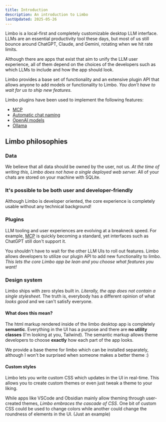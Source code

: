 ```yaml
---
title: Introduction
description: An introduction to Limbo
lastUpdated: 2025-05-26
---
```



Limbo is a local-first and completely customizable desktop LLM interface. LLMs are an essential productivity tool these days, but most of us still bounce around ChatGPT, Claude, and Gemini, rotating when we hit rate limits.

Although there are apps that exist that aim to unify the LLM user experience, all of them depend on the choices of the developers such as which LLMs to include and how the app should look.

Limbo provides a base set of functionality and an extensive plugin API that allows anyone to add models or functionality to Limbo. _You don't have to wait for us to ship new features._

Limbo plugins have been used to implement the following features:

- [MCP]()
- [Automatic chat naming]()
- [OpenAI models]()
- [Ollama]()

## Limbo philosophies

### Data

We believe that all data should be owned by the user, not us. _At the time of writing this, Limbo does not have a single deployed web server._ All of your chats are stored on your machine with SQLite.

### It's possible to be both user and developer-friendly

Although Limbo is developer oriented, the core experience is completely usable without any technical background!

### Plugins

LLM tooling and user experiences are evolving at a breakneck speed. For example, [MCP](https://github.com/modelcontextprotocol) is quickly becoming a standard, yet interfaces such as ChatGPT still don't support it.

You shouldn't have to wait for the other LLM UIs to roll out features. Limbo allows developers to utilize our plugin API to add new functionality to limbo. _This lets the core Limbo app be lean and you choose what features you want!_

### Design system

Limbo ships with zero styles built in. _Literally, the app does not contain a single stylesheet_. The truth is, everybody has a different opinion of what _looks good_ and we can't satisfy everyone.

#### What does this mean?

The html markup rendered inside of the limbo desktop app is completely **semantic**. Everything in the UI has a purpose and there are **no utility classes** (I'm looking at you, Tailwind). The semantic markup allows theme developers to choose **exactly** how each part of the app looks.

<Aside>
	We provide a base theme for limbo which can be installed separately, although I won't be
	surprised when someone makes a better theme :)
</Aside>

#### Custom styles

Limbo lets you write custom CSS which updates in the UI in real-time. This allows you to create custom themes or even just tweak a theme to your liking.

While apps like VSCode and Obsidian mainly allow theming through user-created themes, _Limbo
embraces the cascade of CSS_. One bit of custom CSS could be used to change colors while another could change the roundness of elements in the UI. (Just an example)
